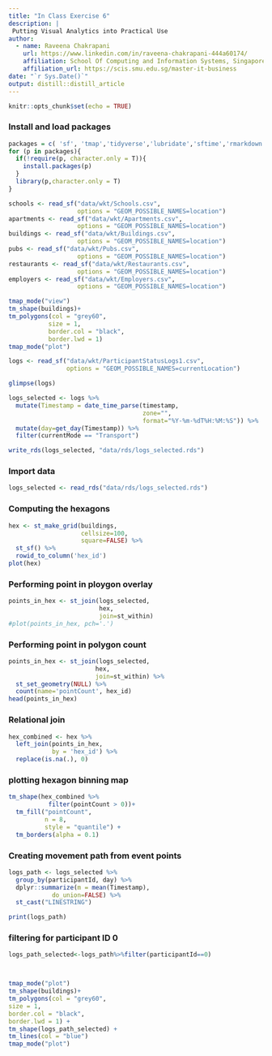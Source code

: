 ```yaml
---
title: "In Class Exercise 6"
description: |
 Putting Visual Analytics into Practical Use
author:
  - name: Raveena Chakrapani
    url: https://www.linkedin.com/in/raveena-chakrapani-444a60174/
    affiliation: School Of Computing and Information Systems, Singapore Management University
    affiliation_url: https://scis.smu.edu.sg/master-it-business
date: "`r Sys.Date()`"
output: distill::distill_article
---
```


```r
knitr::opts_chunk$set(echo = TRUE)
```

### Install and load packages

```r

packages = c( 'sf', 'tmap','tidyverse','lubridate','sftime','rmarkdown','clock')
for (p in packages){
  if(!require(p, character.only = T)){
    install.packages(p)
  }
  library(p,character.only = T)
}
```


```r
schools <- read_sf("data/wkt/Schools.csv", 
                   options = "GEOM_POSSIBLE_NAMES=location")
apartments <- read_sf("data/wkt/Apartments.csv", 
                   options = "GEOM_POSSIBLE_NAMES=location")
buildings <- read_sf("data/wkt/Buildings.csv", 
                   options = "GEOM_POSSIBLE_NAMES=location")
pubs <- read_sf("data/wkt/Pubs.csv", 
                   options = "GEOM_POSSIBLE_NAMES=location")
restaurants <- read_sf("data/wkt/Restaurants.csv", 
                   options = "GEOM_POSSIBLE_NAMES=location")
employers <- read_sf("data/wkt/Employers.csv", 
                   options = "GEOM_POSSIBLE_NAMES=location")
```


```r
tmap_mode("view")
tm_shape(buildings)+
tm_polygons(col = "grey60",
           size = 1,
           border.col = "black",
           border.lwd = 1)
tmap_mode("plot")
```



```r
logs <- read_sf("data/wkt/ParticipantStatusLogs1.csv", 
                options = "GEOM_POSSIBLE_NAMES=currentLocation")
```
```r
glimpse(logs)
```

```r
logs_selected <- logs %>%
  mutate(Timestamp = date_time_parse(timestamp,
                                     zone="",
                                     format="%Y-%m-%dT%H:%M:%S")) %>%
  mutate(day=get_day(Timestamp)) %>%
  filter(currentMode == "Transport")
```
```r
write_rds(logs_selected, "data/rds/logs_selected.rds")
```

### Import data

```r
logs_selected <- read_rds("data/rds/logs_selected.rds")
```

### Computing the hexagons
```r
hex <- st_make_grid(buildings, 
                    cellsize=100, 
                    square=FALSE) %>%
  st_sf() %>%
  rowid_to_column('hex_id')
plot(hex)
```

### Performing point in ploygon overlay

```r
points_in_hex <- st_join(logs_selected, 
                         hex, 
                         join=st_within)
#plot(points_in_hex, pch='.')
```
### Performing point in polygon count
```r
points_in_hex <- st_join(logs_selected, 
                        hex, 
                        join=st_within) %>%
  st_set_geometry(NULL) %>%
  count(name='pointCount', hex_id)
head(points_in_hex)
```

### Relational join

```r
hex_combined <- hex %>%
  left_join(points_in_hex, 
            by = 'hex_id') %>%
  replace(is.na(.), 0)
```

### plotting hexagon binning map

```r
tm_shape(hex_combined %>%
           filter(pointCount > 0))+
  tm_fill("pointCount",
          n = 8,
          style = "quantile") +
  tm_borders(alpha = 0.1)
```

### Creating movement path from event points

```r
logs_path <- logs_selected %>%
  group_by(participantId, day) %>%
  dplyr::summarize(m = mean(Timestamp), 
            do_union=FALSE) %>%
  st_cast("LINESTRING")

print(logs_path)
```
### filtering for participant ID 0

```r

logs_path_selected<-logs_path%>%filter(participantId==0)



tmap_mode("plot")
tm_shape(buildings)+
tm_polygons(col = "grey60",
size = 1,
border.col = "black",
border.lwd = 1) +
tm_shape(logs_path_selected) +
tm_lines(col = "blue")
tmap_mode("plot")
  
```

